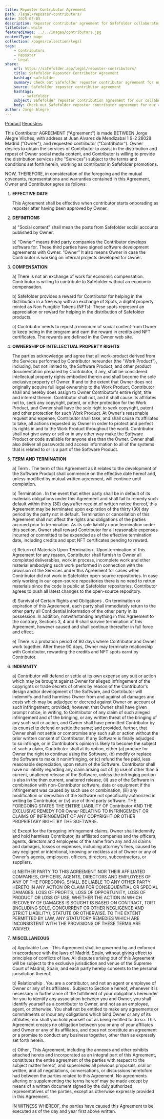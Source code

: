 ```yaml
---
title: Reposter Contributor Agreement
path: /legal/reposter-contributors/
date: 2025-03-03
description: Reposter contributor agreement for Safefolder collaborator economy
titleColor: white
featuredImage: ../../images/contributors.jpg
contentType: page
collection: /pages/collection/legal
tags:
    - Contributors
    - Reposter
    - Legal
share:
    url: https://safefolder.app/legal/reposter-contributors/
    title: Safefolder Reposter Contributor Agreement
    hashtag: safefolder
    summary: Check out Safefolder reposter contributor agreement for our collaboration economy
    source: Safefolder reposter contributor agreement
    hashtags:
        - safefolder
    subject: Safefolder reposter contribution agreement for our collaboration economy
    body: Check out Safefolder reposter contributor agreement for our collaboration economy
author: Jorge Alegre
---
```


<div class="btn-group mt-5 mb-5 container-fluid">
  <a href="/legal/product-contributors/" class="btn btn-primary" >Product</a>
  <a href="/legal/reposter-contributors/" class="btn btn-primary active" aria-current="page">Reposters</a>
</div>

This Contributor AGREEMENT ("Agreement") is made BETWEEN Jorge Alegre Vilches, with
address at Juan Alvarez de Mendizabal 1 9-2 28028 Madrid ("Owner"), and requested
contributor ("Contributor"). Owner desires to obtain the services of Contributor to
assist in the distribution and repost of Owner social media content, and Contributor 
is willing to provide the distribution services (the "Services") subject to the terms and 
conditions set forth herein, working as contributor in Safefolder promotions.

NOW, THEREFORE, in consideration of the foregoing and the mutual covenants,
representations and warranties contained in this Agreement, Owner and Contributor
agree as follows:

1. **EFFECTIVE DATE**

    This Agreement shall be effective when contributor starts onborading as reposter after
    having been approved by Owner.

2. **DEFINITIONS**

    a) "Social content" shall mean the posts from Safefolder social accounts published
    by Owner.

    b) “Owner” means third party companies the Contributor develops software for. These
    third parties have signed software development agreements with Owner.
    “Owner” It also means Owner in case the Contributor is working on internal
    projects developed for Owner.

3. **COMPENSATION**

    a) There is not an exchange of work for economic compensation. Contributor is willing
    to contribute to Safefolder without an economic compensation.

    b) Safefolder provides a reward for Contributor for helping in the distribution in a
    free way with an exchange of Spots, a digital property minted as Non Fungible Tokens (NFTs).
    These spots represent an appreciation or reward for helping in the distribution of Safefolder
    products.

    c) Contributor needs to repost a minimum of social content from Owner to keep being in the program
    and earn the reward in credits and NFT certificates. The rewards are defined in the Owner web site.

4. **OWNERSHIP OF INTELLECTUAL PROPERTY RIGHTS**

    The parties acknowledge and agree that all work-product derived from the Services
    performed by Contributor hereunder (the "Work Product"), including, but not limited to,
    the Software Product, and other product documentation prepared by Contributor, if any,
    shall be considered intellectual property rights embodied therein and shall become the sole exclusive
    property of Owner. If and to the extent that Owner does not originally acquire full legal
    ownership to the Work Product, Contributor shall and hereby does assign to Owner
    Contributor's entire right, title and interest therein. Contributor shall not, and it shall cause
    its affiliates not to, seek any copyright, patent, or other protection for the Work Product,
    and Owner shall have the sole right to seek copyright, patent and other protection for
    such Work Product. At Owner's reasonable request and expense, Contributor shall take,
    and shall cause its affiliates to take, all actions requested by Owner in order to protect
    and perfect its rights in and to the Work Product throughout the world. Contributor shall
    not give away or sell or in any other way make the Software Product or code available
    for anyone else than the Owner. Owner shall also deliver all passwords and access
    information to all of the systems that is related to or is a part of the Software Product.
    
5. **TERM AND TERMINATION**

    a) Term . The term of this Agreement as it relates to the development of the
    Software Product shall commence on the effective date hereof and, unless
    modified by mutual written agreement, will continue until completion.

    b) Termination . In the event that either party shall be in default of its materials
    obligations under this Agreement and shall fail to remedy such default within
    thirty (30) days after receipt of written notice thereof, this Agreement may be
    terminated upon expiration of the thirty (30) day period by the party not in default.
    Termination or cancellation of this Agreement shall not affect the rights and
    obligations of the parties accrued prior to termination. As its sole liability upon
    termination under this section, Owner shall reward Contributor for all reasonable
    expenses incurred or committed to be expended as of the effective termination
    date, including credits and spot NFT certificates pending to reward.

    c) Return of Materials Upon Termination . Upon termination of this Agreement
    for any reason, Contributor shall furnish to Owner all completed deliverables, work
    in process, incomplete work and other material embodying such work performed
    in connection with the provision of the Services under this Agreement for cases when
    Contributor did not work in Safefolder open-source repositories. In case only working
    in our open-source repositories there is no need to retrun materials since the code
    is public at Safefolder repositories. Contributor agrees to push all latest changes
    to the open-source repository.

    d) Survival of Certain Rights and Obligations . On termination or expiration of
    this Agreement, each party shall immediately return to the other party all
    Confidential Information of the other party in its possession. In addition,
    notwithstanding anything in this Agreement to the contrary, Sections 3, 4 and 6
    shall survive termination of this Agreement, however caused and shall continue
    thereafter in full force and effect.

    e) There is a probation period of 90 days where Contributor and Owner work together.
    After these 90 days, Owner may terminate relationship with Contributor, rewarding the
    credits and NFT spots earnt by Contributor.

6. **INDEMNITY**

    a) Contributor will defend or settle at its own expense any suit or action which may be
    brought against Owner for alleged infringement of the copyrights or trade secrets
    of others by reason of the Contributor's design and/or development of the
    Software, and Contributor will indemnify and hold harmless Owner from and
    against all damages and costs which may be adjudged or decreed against Owner
    on account of such infringement; provided, however, that Owner shall have given
    prompt notice, in writing, to Contributor of any claim of such alleged infringement
    and of the bringing, or any written threat of the bringing of any such suit or action,
    and Owner shall have permitted Contributor by its counsel to defend or settle the
    same; and provided, further, that Owner shall not settle or compromise any such
    suit or action without the prior written consent of Contributor. If any Software is
    finally adjudged to so infringe, or in Contributor's opinion is likely to become the
    subject of such a claim, Contributor shall at its option, either (a) procure for Owner
    the right to continue using the Software, (b) modify or replace the Software to
    make it noninfringing, or (c) refund the fee paid, less reasonable depreciation,
    upon return of the Software. Contributor shall have no liability regarding any claim
    arising out of: (i) use of other than a current, unaltered release of the Software,
    unless the infringing portion is also in the then current, unaltered release, (ii) use
    of the Software in combination with non-Contributor software, data or equipment if
    the infringement was caused by such use or combination, (iii) any modification or
    derivation of the Software not specifically authorized in writing by Contributor, or
    (iv) use of third party software. THE FOREGOING STATES THE ENTIRE
    LIABILITY OF Contributor AND THE EXCLUSIVE REMEDY FOR Owner
    RELATING TO INFRINGEMENT OR CLAIMS OF INFRINGEMENT OF ANY
    COPYRIGHT OR OTHER PROPRIETARY RIGHT BY THE SOFTWARE.

    b) Except for the foregoing infringement claims, Owner shall indemnify and hold
    harmless Contributor, its affiliated companies and the officers, agents, directors
    and employees of the same from any and all claims and damages, losses or
    expenses, including attorney's fees, caused by any negligent or intentional,
    knowing or reckless act of Owner or any of Owner's agents, employees, officers,
    directors, subcontractors, or suppliers.

    c) NEITHER PARTY TO THIS AGREEMENT NOR THEIR AFFILIATED
    COMPANIES, OFFICERS, AGENTS, DIRECTORS AND EMPLOYEES OF ANY
    OF THE FOREGOING, SHALL BE LIABLE TO ANY OTHER PARTY HERETO
    IN ANY ACTION OR CLAIM FOR CONSEQUENTIAL OR SPECIAL DAMAGES,
    LOSS OF PROFITS, LOSS OF OPPORTUNITY, LOSS OF PRODUCT OR
    LOSS OF USE, WHETHER THE ACTION IN WHICH RECOVERY OF
    DAMAGES IS SOUGHT IS BASED ON CONTRACT, TORT (INCLUDING SOLE,
    CONCURRENT OR OTHER NEGLIGENCE AND STRICT LIABILITY),
    STATUTE OR OTHERWISE. TO THE EXTENT PERMITTED BY LAW, ANY
    STATUTORY REMEDIES WHICH ARE INCONSISTENT WITH THE
    PROVISIONS OF THESE TERMS ARE WAIVED.

7. **MISCELLANEOUS**

    a) Applicable Law . This Agreement shall be governed by and enforced in
    accordance with the laws of Madrid, Spain, without giving effect to
    principles of conflicts of law. All disputes arising out of this Agreement will be
    subject to the exclusive jurisdiction and venue of the Supreme Court of Madrid, 
    Spain, and each party hereby consents to the personal jurisdiction thereof.

    b) Relationship . You are a contributor, and not an agent or employee
    of Owner or any of its affiliates . Subject to Section e hereof, whenever it is
    necessary in furtherance of the fulfillment of your obligations hereunder for you to
    identify any association between you and Owner, you shall identify yourself as
    a contributor to Owner, and not as an employee, agent, or
    otherwise. You shall not be entitled to make any agreements or commitments or
    incur any obligations which bind Owner or any of its affiliates, nor shall you
    hold yourself out as being entitled to do so. This Agreement creates no obligation
    between you or any of your affiliates and Owner or any of its affiliates, and
    does not constitute an agreement or a promise to conduct any business together,
    other than as expressly set forth herein.

    c) Other , This Agreement, including the annexes and other exhibits attached hereto
    and incorporated as an integral part of this Agreement, constitutes the entire
    agreement of the parties with respect to the subject matter hereof, and
    supersedes all previous proposals, oral or written, and all negotiations,
    conversations, or discussions heretofore had between the parties related to this
    Agreement. No agreements altering or supplementing the terms hereof may be
    made except by means of a written document signed by the duly authorized
    representatives of the parties, except as otherwise expressly provided in this
    Agreement.

    IN WITNESS WHEREOF, the parties have caused this Agreement to be executed as of
    the day and year first above written.
